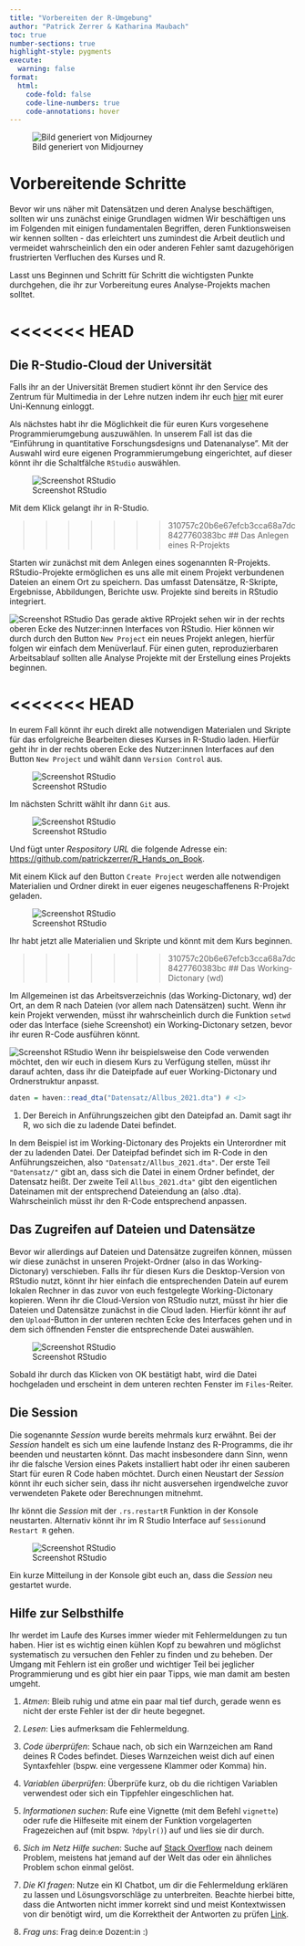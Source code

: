 ```yaml
---
title: "Vorbereiten der R-Umgebung"
author: "Patrick Zerrer & Katharina Maubach"
toc: true
number-sections: true
highlight-style: pygments
execute: 
  warning: false
format:
  html:
    code-fold: false
    code-line-numbers: true
    code-annotations: hover
---
```


![Bild generiert von Midjourney](Bilder/zemkipatrick_The_image_portrays_the_theme_of_Social_Data_Scienc_15dff295-e21e-4b2b-bbac-568f9997cdcc.png)

# Vorbereitende Schritte

Bevor wir uns näher mit Datensätzen und deren Analyse beschäftigen, sollten wir uns zunächst einige Grundlagen widmen Wir beschäftigen uns im Folgenden mit einigen fundamentalen Begriffen, deren Funktionsweisen wir kennen sollten - das erleichtert uns zumindest die Arbeit deutlich und vermeidet wahrscheinlich den ein oder anderen Fehler samt dazugehörigen frustrierten Verfluchen des Kurses und R.

Lasst uns Beginnen und Schritt für Schritt die wichtigsten Punkte durchgehen, die ihr zur Vorbereitung eures Analyse-Projekts machen solltet.

<<<<<<< HEAD
=======
## Die R-Studio-Cloud der Universität

Falls ihr an der Universität Bremen studiert könnt ihr den Service des Zentrum für Multimedia in der Lehre nutzen indem ihr euch [hier](https://jupyter.uni-bremen.de) mit eurer Uni-Kennung einloggt.

Als nächstes habt ihr die Möglichkeit die für euren Kurs vorgesehene Programmierumgebung auszuwählen. In unserem Fall ist das die "Einführung in quantitative Forschungsdesigns und Datenanalyse". Mit der Auswahl wird eure eigenen Programmierumgebung eingerichtet, auf dieser könnt ihr die Schaltfälche `RStudio` auswählen.

![Screenshot RStudio](Bilder/Skript_1_4_Screenshot7.png)

Mit dem Klick gelangt ihr in R-Studio.

>>>>>>> 310757c20b6e67efcb3cca68a7dc8427760383bc
## Das Anlegen eines R-Projekts

Starten wir zunächst mit dem Anlegen eines sogenannten R-Projekts. RStudio-Projekte ermöglichen es uns alle mit einem Projekt verbundenen Dateien an einem Ort zu speichern. Das umfasst Datensätze, R-Skripte, Ergebnisse, Abbildungen, Berichte usw. Projekte sind bereits in RStudio integriert.

![Screenshot RStudio](Bilder/Skript_1_4_Screenshot1.png) Das gerade aktive RProjekt sehen wir in der rechts oberen Ecke des Nutzer:innen Interfaces von RStudio. Hier können wir durch durch den Button `New Project` ein neues Projekt anlegen, hierfür folgen wir einfach dem Menüverlauf. Für einen guten, reproduzierbaren Arbeitsablauf sollten alle Analyse Projekte mit der Erstellung eines Projekts beginnen.

<<<<<<< HEAD
=======
In eurem Fall könnt ihr euch direkt alle notwendigen Materialen und Skripte für das erfolgreiche Bearbeiten dieses Kurses in R-Studio laden. Hierfür geht ihr in der rechts oberen Ecke des Nutzer:innen Interfaces auf den Button `New Project` und wählt dann `Version Control` aus.

![Screenshot RStudio](Bilder/Skript_1_4_Screenshot8.png)

Im nächsten Schritt wählt ihr dann `Git` aus.

![Screenshot RStudio](Bilder/Skript_1_4_Screenshot9.png)

Und fügt unter *Respository URL* die folgende Adresse ein: <https://github.com/patrickzerrer/R_Hands_on_Book>.

Mit einem Klick auf den Button `Create Project` werden alle notwendigen Materialien und Ordner direkt in euer eigenes neugeschaffenens R-Projekt geladen.

![Screenshot RStudio](Bilder/Skript_1_4_Screenshot10.png)

Ihr habt jetzt alle Materialien und Skripte und könnt mit dem Kurs beginnen.

>>>>>>> 310757c20b6e67efcb3cca68a7dc8427760383bc
## Das Working-Dictonary (wd)

Im Allgemeinen ist das Arbeitsverzeichnis (das Working-Dictonary, wd) der Ort, an dem R nach Dateien (vor allem nach Datensätzen) sucht. Wenn ihr kein Projekt verwenden, müsst ihr wahrscheinlich durch die Funktion `setwd` oder das Interface (siehe Screenshot) ein Working-Dictonary setzen, bevor ihr euren R-Code ausführen könnt.

![Screenshot RStudio](Bilder/Skript_1_4_Screenshot2.png) Wenn ihr beispielsweise den Code verwenden möchtet, den wir euch in diesem Kurs zu Verfügung stellen, müsst ihr darauf achten, dass ihr die Dateipfade auf euer Working-Dictonary und Ordnerstruktur anpasst.

```r
daten = haven::read_dta("Datensatz/Allbus_2021.dta") # <1>
```

1.  Der Bereich in Anführungszeichen gibt den Dateipfad an. Damit sagt ihr R, wo sich die zu ladende Datei befindet.

In dem Beispiel ist im Working-Dictonary des Projekts ein Unterordner mit der zu ladenden Datei. Der Dateipfad befindet sich im R-Code in den Anführungszeichen, also `"Datensatz/Allbus_2021.dta"`. Der erste Teil `"Datensatz/"` gibt an, dass sich die Datei in einem Ordner befindet, der Datensatz heißt. Der zweite Teil `Allbus_2021.dta"` gibt den eigentlichen Dateinamen mit der entsprechend Dateiendung an (also .dta). Wahrscheinlich müsst ihr den R-Code entsprechend anpassen.

## Das Zugreifen auf Dateien und Datensätze

Bevor wir allerdings auf Dateien und Datensätze zugreifen können, müssen wir diese zunächst in unseren Projekt-Ordner (also in das Working-Dictonary) verschieben. Falls ihr für diesen Kurs die Desktop-Version von RStudio nutzt, könnt ihr hier einfach die entsprechenden Datein auf eurem lokalen Rechner in das zuvor von euch festgelegte Working-Dictonary kopieren. Wenn ihr die Cloud-Version von RStudio nutzt, müsst ihr hier die Dateien und Datensätze zunächst in die Cloud laden. Hierfür könnt ihr auf den `Upload`-Button in der unteren rechten Ecke des Interfaces gehen und in dem sich öffnenden Fenster die entsprechende Datei auswählen.

![Screenshot RStudio](Bilder/Skript_1_4_Screenshot3.png)

Sobald ihr durch das Klicken von OK bestätigt habt, wird die Datei hochgeladen und erscheint in dem unteren rechten Fenster im `Files`-Reiter.


## Die Session

Die sogenannte *Session* wurde bereits mehrmals kurz erwähnt. Bei der *Session* handelt es sich um eine laufende Instanz des R-Programms, die ihr beenden und neustarten könnt. Das macht insbesondere dann Sinn, wenn ihr die falsche Version eines Pakets installiert habt oder ihr einen sauberen Start für euren R Code haben möchtet. Durch einen Neustart der *Session* könnt ihr euch sicher sein, dass ihr nicht ausversehen irgendwelche zuvor verwendeten Pakete oder Berechnungen mitnehmt.

Ihr könnt die *Session* mit der `.rs.restartR` Funktion in der Konsole neustarten. Alternativ könnt ihr im R Studio Interface auf `Session`und `Restart R` gehen.

![Screenshot RStudio](Bilder/Skript_1_4_Screenshot6.png) 

Ein kurze Mitteilung in der Konsole gibt euch an, dass die *Session* neu gestartet wurde.

## Hilfe zur Selbsthilfe

Ihr werdet im Laufe des Kurses immer wieder mit Fehlermeldungen zu tun haben. Hier ist es wichtig einen kühlen Kopf zu bewahren und möglichst systematisch zu versuchen den Fehler zu finden und zu beheben. Der Umgang mit Fehlern ist ein großer und wichtiger Teil bei jeglicher Programmierung und es gibt hier ein paar Tipps, wie man damit am besten umgeht.

1.  *Atmen*: Bleib ruhig und atme ein paar mal tief durch, gerade wenn es nicht der erste Fehler ist der dir heute begegnet.

2.  *Lesen*: Lies aufmerksam die Fehlermeldung.

3.  *Code überprüfen*: Schaue nach, ob sich ein Warnzeichen am Rand deines R Codes befindet. Dieses Warnzeichen weist dich auf einen Syntaxfehler (bspw. eine vergessene Klammer oder Komma) hin.

4.  *Variablen überprüfen*: Überprüfe kurz, ob du die richtigen Variablen verwendest oder sich ein Tippfehler eingeschlichen hat.

5.  *Informationen suchen*: Rufe eine Vignette (mit dem Befehl `vignette`) oder rufe die Hilfeseite mit einem der Funktion vorgelagerten Fragezeichen auf (mit bspw. `?dpylr()`) auf und lies sie dir durch.

6.  *Sich im Netz Hilfe suchen*: Suche auf [Stack Overflow](https://stackoverflow.com/questions/tagged/r) nach deinem Problem, meistens hat jemand auf der Welt das oder ein ähnliches Problem schon einmal gelöst.

7.  *Die KI fragen*: Nutze ein KI Chatbot, um dir die Fehlermeldung erklären zu lassen und Lösungsvorschläge zu unterbreiten. Beachte hierbei bitte, dass die Antworten nicht immer korrekt sind und meist Kontextwissen von dir benötigt wird, um die Korrektheit der Antworten zu prüfen [Link](https://www.r-bloggers.com/2023/04/tips-for-using-chatgpt-to-learn-r/).

8.  *Frag uns*: Frag dein:e Dozent:in :)
